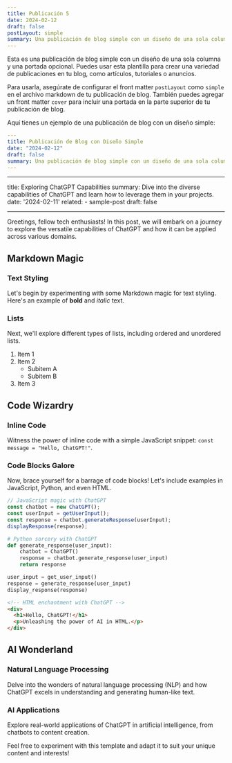 ```yaml
---
title: Publicación 5
date: 2024-02-12
draft: false
postLayout: simple
summary: Una publicación de blog simple con un diseño de una sola columna y una portada opcional.
---
```


Esta es una publicación de blog simple con un diseño de una sola columna y una portada opcional. Puedes usar esta plantilla para crear una variedad de publicaciones en tu blog, como artículos, tutoriales o anuncios.

Para usarla, asegúrate de configurar el front matter `postLayout` como `simple` en el archivo markdown de tu publicación de blog. También puedes agregar un front matter `cover` para incluir una portada en la parte superior de tu publicación de blog.

Aquí tienes un ejemplo de una publicación de blog con un diseño simple:

```yaml
---
title: Publicación de Blog con Diseño Simple
date: "2024-02-12"
draft: false
summary: Una publicación de blog simple con un diseño de una sola columna y una portada opcional.
---
```

---

title: Exploring ChatGPT Capabilities
summary: Dive into the diverse capabilities of ChatGPT and learn how to leverage them in your projects.
date: '2024-02-11'
related: - sample-post
draft: false

---

Greetings, fellow tech enthusiasts! In this post, we will embark on a journey to explore the versatile capabilities of ChatGPT and how it can be applied across various domains.

## Markdown Magic

### Text Styling

Let's begin by experimenting with some Markdown magic for text styling. Here's an example of **bold** and _italic_ text.

### Lists

Next, we'll explore different types of lists, including ordered and unordered lists.

1. Item 1
2. Item 2
   - Subitem A
   - Subitem B
3. Item 3

## Code Wizardry

### Inline Code

Witness the power of inline code with a simple JavaScript snippet: `const message = "Hello, ChatGPT!"`.

### Code Blocks Galore

Now, brace yourself for a barrage of code blocks! Let's include examples in JavaScript, Python, and even HTML.

```javascript
// JavaScript magic with ChatGPT
const chatbot = new ChatGPT();
const userInput = getUserInput();
const response = chatbot.generateResponse(userInput);
displayResponse(response);
```

```python
# Python sorcery with ChatGPT
def generate_response(user_input):
    chatbot = ChatGPT()
    response = chatbot.generate_response(user_input)
    return response

user_input = get_user_input()
response = generate_response(user_input)
display_response(response)
```

```html
<!-- HTML enchantment with ChatGPT -->
<div>
  <h1>Hello, ChatGPT!</h1>
  <p>Unleashing the power of AI in HTML.</p>
</div>
```

## AI Wonderland

### Natural Language Processing

Delve into the wonders of natural language processing (NLP) and how ChatGPT excels in understanding and generating human-like text.

### AI Applications

Explore real-world applications of ChatGPT in artificial intelligence, from chatbots to content creation.

Feel free to experiment with this template and adapt it to suit your unique content and interests!
